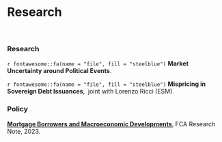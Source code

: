 <style type="text/css">
.title {
  display: none;
}

#getting-started img {
  margin-right: 10px;
}

</style>

&nbsp; 
&nbsp; 

# **Research**

&nbsp; 

### Research 

`r fontawesome::fa(name = "file", fill = "steelblue")`
**Market Uncertainty around Political Events**.

`r fontawesome::fa(name = "file", fill = "steelblue")`
**Mispricing in Sovereign Debt Issuances**, \ joint with Lorenzo Ricci (ESM).

### Policy 

[**Mortgage Borrowers and Macroeconomic Developments**](https://www.fca.org.uk/publication/research-notes/research-note-mortgage-borrowers-macroeconomic-developments.pdf), FCA Research Note, 2023.

